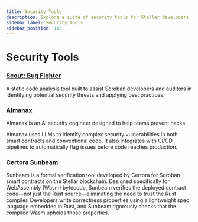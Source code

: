 ```yaml
---
title: Security Tools
description: Explore a suite of security tools for Stellar developers.
sidebar_label: Security Tools
sidebar_position: 115
---
```


# Security Tools

### [Scout: Bug Fighter](https://www.coinfabrik.com/products/scout/)

A static code analysis tool built to assist Soroban developers and auditors in identifying potential security threats and applying best practices.

### [Almanax](https://www.almanax.ai/)

Almanax is an AI security engineer designed to help teams prevent hacks.

Almanax uses LLMs to identify complex security vulnerabilities in both smart contracts and conventional code. It also integrates with CI/CD pipelines to automatically flag issues before code reaches production.

### [Certora Sunbeam](https://docs.certora.com/en/latest/docs/sunbeam/index.html)

Sunbeam is a formal verification tool developed by Certora for Soroban smart contracts on the Stellar blockchain. Designed specifically for WebAssembly (Wasm) bytecode, Sunbeam verifies the deployed contract code—not just the Rust source—eliminating the need to trust the Rust compiler. Developers write correctness properties using a lightweight spec language embedded in Rust, and Sunbeam rigorously checks that the compiled Wasm upholds those properties.
